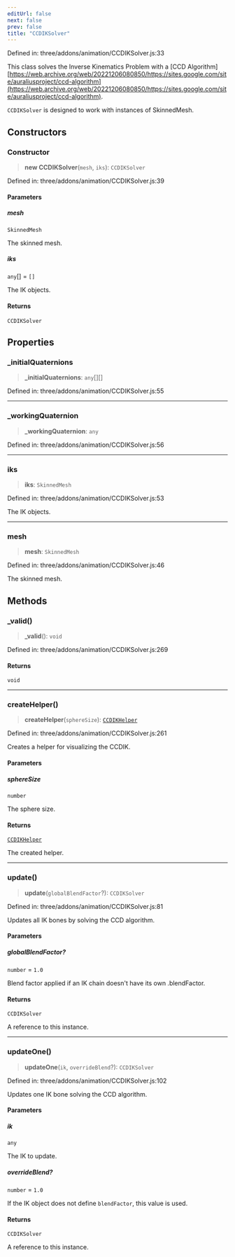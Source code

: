 ```yaml
---
editUrl: false
next: false
prev: false
title: "CCDIKSolver"
---
```


Defined in: three/addons/animation/CCDIKSolver.js:33

This class solves the Inverse Kinematics Problem with a [CCD Algorithm][https://web.archive.org/web/20221206080850/https://sites.google.com/site/auraliusproject/ccd-algorithm](https://web.archive.org/web/20221206080850/https://sites.google.com/site/auraliusproject/ccd-algorithm).

`CCDIKSolver` is designed to work with instances of SkinnedMesh.

## Constructors

### Constructor

> **new CCDIKSolver**(`mesh`, `iks`): `CCDIKSolver`

Defined in: three/addons/animation/CCDIKSolver.js:39

#### Parameters

##### mesh

`SkinnedMesh`

The skinned mesh.

##### iks

`any`[] = `[]`

The IK objects.

#### Returns

`CCDIKSolver`

## Properties

### \_initialQuaternions

> **\_initialQuaternions**: `any`[][]

Defined in: three/addons/animation/CCDIKSolver.js:55

***

### \_workingQuaternion

> **\_workingQuaternion**: `any`

Defined in: three/addons/animation/CCDIKSolver.js:56

***

### iks

> **iks**: `SkinnedMesh`

Defined in: three/addons/animation/CCDIKSolver.js:53

The IK objects.

***

### mesh

> **mesh**: `SkinnedMesh`

Defined in: three/addons/animation/CCDIKSolver.js:46

The skinned mesh.

## Methods

### \_valid()

> **\_valid**(): `void`

Defined in: three/addons/animation/CCDIKSolver.js:269

#### Returns

`void`

***

### createHelper()

> **createHelper**(`sphereSize`): [`CCDIKHelper`](CCDIKHelper.html)

Defined in: three/addons/animation/CCDIKSolver.js:261

Creates a helper for visualizing the CCDIK.

#### Parameters

##### sphereSize

`number`

The sphere size.

#### Returns

[`CCDIKHelper`](CCDIKHelper.html)

The created helper.

***

### update()

> **update**(`globalBlendFactor`?): `CCDIKSolver`

Defined in: three/addons/animation/CCDIKSolver.js:81

Updates all IK bones by solving the CCD algorithm.

#### Parameters

##### globalBlendFactor?

`number` = `1.0`

Blend factor applied if an IK chain doesn't have its own .blendFactor.

#### Returns

`CCDIKSolver`

A reference to this instance.

***

### updateOne()

> **updateOne**(`ik`, `overrideBlend`?): `CCDIKSolver`

Defined in: three/addons/animation/CCDIKSolver.js:102

Updates one IK bone solving the CCD algorithm.

#### Parameters

##### ik

`any`

The IK to update.

##### overrideBlend?

`number` = `1.0`

If the IK object does not define `blendFactor`, this value is used.

#### Returns

`CCDIKSolver`

A reference to this instance.
